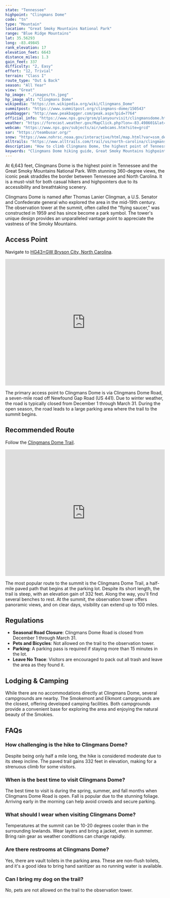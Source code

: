 ```yaml
---
state: "Tennessee"
highpoint: "Clingmans Dome"
code: "tn"
type: "Mountain"
location: "Great Smoky Mountains National Park"
range: "Blue Ridge Mountains"
lat: 35.56293
long: -83.49845
rank_elevation: 17
elevation_feet: 6643
distance_miles: 1.3
gain_feet: 337
difficulty: "2, Easy"
effort: "12, Trivial"
terrain: "Class I"
route_type: "Out & Back"
season: "All Year"
view: "Great"
hp_image: "./images/tn.jpeg"
hp_image_alt: "Clingmans Dome"
wikipedia: "https://en.wikipedia.org/wiki/Clingmans_Dome"
summitpost: "https://www.summitpost.org/clingmans-dome/150543"
peakbagger: "http://www.peakbagger.com/peak.aspx?pid=7764"
official_info: "https://www.nps.gov/grsm/planyourvisit/clingmansdome.htm"
weather: "https://forecast.weather.gov/MapClick.php?lon=-83.498601&lat=35.562919"
webcam: "https://www.nps.gov/subjects/air/webcams.htm?site=grcd"
sar: "https://teambusar.org/"
snow: "https://www.nohrsc.noaa.gov/interactive/html/map.html?var=ssm_depth&min_x=-83.5799515534054&min_y=35.4629196166992&max_x=-83.4172560881962&max_y=35.6629196166992&bgvar=dem&shdvar=shading&title=0&width=800&height=450&font=0&lbl=m&palette=0&h_o=0&metric=0&lp=0&no_header=0&snap=1&o7=1&o9=1&o11=1&o13=1"
alltrails: "https://www.alltrails.com/trail/us/north-carolina/clingmans-dome-observation-tower-trail"
description: "How to climb Clingmans Dome, the highest point of Tennessee."
keywords: "Clingmans Dome hiking guide, Great Smoky Mountains highpoint, Clingmans Dome trail information, Clingmans Dome camping and lodging"
---
```


At 6,643 feet, Clingmans Dome is the highest point in Tennessee and the Great Smoky Mountains National Park. With stunning 360-degree views, the iconic peak straddles the border between Tennessee and North Carolina. It is a must-visit for both casual hikers and highpointers due to its accessibility and breathtaking scenery.

Clingmans Dome is named after Thomas Lanier Clingman, a U.S. Senator and Confederate general who explored the area in the mid-19th century. The observation tower at the summit, often called the "flying saucer," was constructed in 1959 and has since become a park symbol. The tower's unique design provides an unparalleled vantage point to appreciate the vastness of the Smoky Mountains.

## Access Point
Navigate to <a target="_blank" href="https://maps.app.goo.gl/66dCDkB5xuRLsmgT8">HG43+GW Bryson City, North Carolina</a>.

<iframe src="https://www.google.com/maps/embed?pb=!1m18!1m12!1m3!1d4472.371307432376!2d-83.50043867485645!3d35.56052986295118!2m3!1f0!2f0!3f0!3m2!1i1024!2i768!4f13.1!3m3!1m2!1s0x88594e1acfe3958d%3A0x73e9656a67c77c31!2sClingmans%20Dome%20Trailhead%20Parking!5e0!3m2!1sen!2sus!4v1721448253599!5m2!1sen!2sus" width="100%" height="400" style="border:0;" allowfullscreen="" loading="lazy" referrerpolicy="no-referrer-when-downgrade"></iframe>

The primary access point to Clingmans Dome is via Clingmans Dome Road, a seven-mile road off Newfound Gap Road (US 441). Due to winter weather, the road is typically closed from December 1 through March 31. During the open season, the road leads to a large parking area where the trail to the summit begins.

## Recommended Route
Follow the <a target="_blank" href="https://www.alltrails.com/trail/us/north-carolina/clingmans-dome-observation-tower-trail">Clingmans Dome Trail</a>.

<iframe class="alltrails" src="https://www.alltrails.com/widget/trail/us/north-carolina/clingmans-dome-observation-tower-trail?scrollZoom=false&elevationDiagram=false&u=i&sh=cmpl5n" width="100%" height="400" frameborder="0" scrolling="no" marginheight="0" marginwidth="0" title="AllTrails: Trail Guides and Maps for Hiking, Camping, and Running"></iframe>

The most popular route to the summit is the Clingmans Dome Trail, a half-mile paved path that begins at the parking lot. Despite its short length, the trail is steep, with an elevation gain of 332 feet. Along the way, you'll find several benches to rest. At the summit, the observation tower offers panoramic views, and on clear days, visibility can extend up to 100 miles.

## Regulations
- **Seasonal Road Closure**: Clingmans Dome Road is closed from December 1 through March 31.
- **Pets and Bicycles**: Not allowed on the trail to the observation tower.
- **Parking**: A parking pass is required if staying more than 15 minutes in the lot.
- **Leave No Trace**: Visitors are encouraged to pack out all trash and leave the area as they found it.

## Lodging & Camping
While there are no accommodations directly at Clingmans Dome, several campgrounds are nearby. The Smokemont and Elkmont campgrounds are the closest, offering developed camping facilities. Both campgrounds provide a convenient base for exploring the area and enjoying the natural beauty of the Smokies.

## FAQs

### How challenging is the hike to Clingmans Dome?
Despite being only half a mile long, the hike is considered moderate due to its steep incline. The paved trail gains 332 feet in elevation, making for a strenuous climb for some visitors.

### When is the best time to visit Clingmans Dome?
The best time to visit is during the spring, summer, and fall months when Clingmans Dome Road is open. Fall is popular due to the stunning foliage. Arriving early in the morning can help avoid crowds and secure parking.

### What should I wear when visiting Clingmans Dome?
Temperatures at the summit can be 10-20 degrees cooler than in the surrounding lowlands. Wear layers and bring a jacket, even in summer. Bring rain gear as weather conditions can change rapidly.

### Are there restrooms at Clingmans Dome?
Yes, there are vault toilets in the parking area. These are non-flush toilets, and it's a good idea to bring hand sanitizer as no running water is available.

### Can I bring my dog on the trail?
No, pets are not allowed on the trail to the observation tower.

